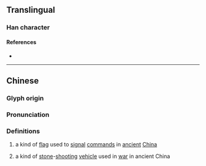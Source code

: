 {{character info}}
==Translingual==

===Han character===
{{Han char|rn=70|rad=方|as=15|sn=19|four=08266|canj=YSOOA|ids=⿸𭤨會}}

====References====
* {{Han ref|kx=0485.150|dkj=13706|dj=0847.160|hdz=32185.070|uh=65DD|ud=26077|bh=F24A|bd=62026}}

----

==Chinese==
{{zh-forms|s=𰕭}}

===Glyph origin===
{{Han compound|㫃|會|c1=s|c2=p|ls=psc}}

===Pronunciation===
{{zh-pron
|m=kuài
|m-s=
|dg=
|c=kui2,kui3
|c-t=
|g=
|h=pfs=
|j=
|mb=
|md=
|mn=
|mn-t=
|w=
|x=
|mc=y
|oc=y
|cat=n
}}

===Definitions===
{{zh-hanzi}}

# {{lb|zh|historical}} a kind of [[flag]] used to [[signal]] [[command]]s in [[ancient]] [[China]]
# {{lb|zh|historical}} a kind of [[stone]]-[[shooting]] [[vehicle]] used in [[war]] in ancient China